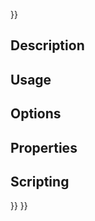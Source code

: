 <languages/>
{{UnfinishedDocu{{#translation:}}}}
<translate>

<!--T:1-->
{{Docnav
|[[CAM_Waterline|Waterline]]
|[[CAM_DressupPathBoundary|DressupPathBoundary]]
|[[CAM_Workbench|CAM]]
|IconL=CAM_Waterline.svg
|IconR=CAM_DressupPathBoundary.svg
|IconC=Workbench_CAM.svg
}}

<!--T:2-->
{{GuiCommand
|Name=CAM DressupAxisMap
|MenuLocation=CAM → Path Dressup → Axis Map
|Workbenches=[[CAM_Workbench|CAM]]
}}

==Description== <!--T:3-->

==Usage== <!--T:4-->

==Options== <!--T:5-->

==Properties== <!--T:6-->

==Scripting== <!--T:7-->


<!--T:8-->
{{Docnav
|[[CAM_Waterline|Waterline]]
|[[CAM_DressupPathBoundary|DressupPathBoundary]]
|[[CAM_Workbench|CAM]]
|IconL=CAM_Waterline.svg
|IconR=CAM_DressupPathBoundary.svg
|IconC=Workbench_CAM.svg
}}

</translate>
{{CAM_Tools_navi{{#translation:}}}}
{{Userdocnavi{{#translation:}}}}